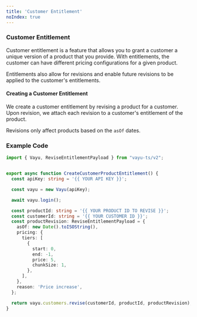 ```yaml
---
title: 'Customer Entitlement'
noIndex: true
---
```


### Customer Entitlement

Customer entitlement is a feature that allows you to grant a customer a unique version of a product that you provide.
With entitlements, the customer can have different pricing configurations for a given product. 

Entitlements also allow for revisions and enable future revisions to be applied to the customer's entitlements.

#### Creating a Customer Entitlement
We create a customer entitlement by revising a product for a customer.
Upon revision, we attach each revision to a customer's entitlement of the product.

Revisions only affect products based on the `asOf` dates.

### Example Code

```typescript
import { Vayu, ReviseEntitlementPayload } from "vayu-ts/v2";


export async function CreateCustomerProductEntitlement() {
  const apiKey: string = '{{ YOUR API KEY }}';

  const vayu = new Vayu(apiKey);

  await vayu.login();

  const productId: string = '{{ YOUR PRODUCT ID TO REVISE }}';
  const customerId: string = '{{ YOUR CUSTOMER ID }}';
  const productRevision: ReviseEntitlementPayload = {
    asOf: new Date().toISOString(),
    pricing: {
      tiers: [
        {
          start: 0,
          end: -1,
          price: 5,
          chunkSize: 1,
        },
      ],
    },
    reason: 'Price increase',
  };

  return vayu.customers.revise(customerId, productId, productRevision);
}
```